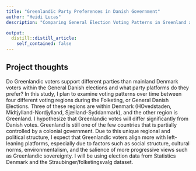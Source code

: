 ```yaml
---
title: "Greenlandic Party Preferences in Danish Government"
author: "Heidi Lucas"
description: "Comparing General Election Voting Patterns in Greenland and mainland Denmark" 

output:
  distill::distill_article:
    self_contained: false
---
```


## Project thoughts

Do Greenlandic voters support different parties than mainland Denmark voters within the General Danish elections and what party platforms do they prefer? In this study, I plan to examine voting patterns over time between four different voting regions during the Folketing, or General Danish Elections. Three of these regions are within Denmark (HOvedstaden, Midtjylland-Nordjylland, Sjælland-Syddanmark), and the other region is Greenland. I hypothesize that Greenlandic votes will differ significantly from Danish votes. Greenland is still one of the few countries that is partially controlled by a colonial government. Due to this unique regional and political structure, I expect that Greenlandic voters align more with left-leaning platforms, especially due to factors such as social structure, cultural norms, environmentalism, and the salience of more progressive views such as Greenlandic sovereignty. I will be using election data from Statistics Denmark and the Straubinger/folketingsvalg dataset. 







